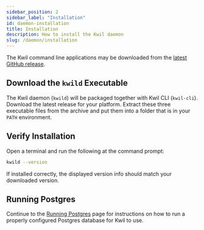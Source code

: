 ```yaml
---
sidebar_position: 2
sidebar_label: "Installation"
id: daemon-installation
title: Installation
description: How to install the Kwil daemon
slug: /daemon/installation
---
```


The Kwil command line applications may be downloaded from the
[latest GitHub release](https://github.com/kwilteam/kwil-db/releases/latest).

## Download the `kwild` Executable

The Kwil daemon (`kwild`) will be packaged together with Kwil CLI (`kwil-cli`).
Download the latest release for your platform.  Extract these three executable files from the archive and put them
into a folder that is in your `PATH` environment.

## Verify Installation

Open a terminal and run the following at the command prompt:

```bash
kwild --version
```

If installed correctly, the displayed version info should match your downloaded version.

## Running Postgres

Continue to the [Running Postgres](/docs/daemon/running-postgres) page for instructions on how to run a properly configured
Postgres database for Kwil to use.
